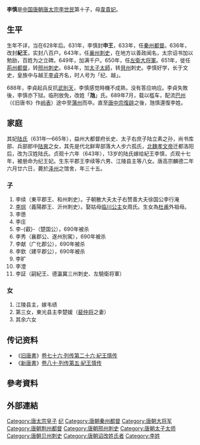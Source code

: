 '''李慎'''{{BD|||689年|7月}}是[[中国|中国]][[唐朝|唐朝]][[唐太宗|唐太宗李世民]]第十子，母[[韋珪|韋貴妃]]。

==生平==
生年不详，当在628年后。631年，李慎封'''申王'''，633年，任[[秦州|秦州]][[都督|都督]]。636年，改封'''紀王'''，实封八百户。643年，任[[襄州|襄州]][[刺史|刺史]]，在地方以善政闻名，太宗诏书加以勉励，百姓为之立碑。649年，加满千户。650年，任[[左衛大将軍|左衛大将軍]]。651年，徙任[[荊州|荊州]][[都督|都督]]，转[[邢州|邢州]][[刺史|刺史]]。684年，加[[太子太師|太子太師]]，转[[貝州|貝州]]刺史。李慎好学，长于文史，皇族中与越王[[李貞_(唐朝)|李貞]]齐名，时人号为「纪、越」。

688年，李貞起兵反抗[[武則天|武則天]]，李慎感觉時機不成熟，没有答应响应。李貞失敗後，李慎亦下狱。临刑放免，改姓「'''虺'''」氏。689年7月，载以槛车，配流[[巴州|巴州]]（《旧唐书》作[[岭南|岭表]]）途中至[[蒲州|蒲州]]而卒。直至[[神龙革命|唐中宗復辟]]之後，虺慎還復李姓。

== 家庭 ==

其妃[[陆氏_(纪国先妃)|陆氏]]（631年—665年），益州大都督府长史、太子右庶子陆立素之孙，尚书库部、兵部郎中[[陆爽|陆爽]]之女，其先是代北鲜卑部落大人步六孤氏，[[北魏孝文帝|北魏孝文帝]]迁都洛阳后，改为汉姓陆氏。贞观十六年（643年），13岁的陆氏嫁给紀王李慎，贞观十七年，被册命为纪王妃。生东平郡王李续等六男、江陵县主等八女。唐高宗麟德二年六月廿六日，薨於[[泽州|泽州]]之馆舍，年三十五。

===子===
#李续（東平郡王、和州刺史）。子朝散大夫太子右赞善大夫徐国公李行淹
#[[李琮_(義陽王)|李琮]]（義陽郡王、沂州刺史）。娶姑母[[李孟姜|临川公主]]女周氏。生女為[[杜甫|杜甫]]外祖母。
#李愻
#李庄
#李-{叡}-（楚国公），690年被杀
#李秀（襄郡公、遂州別駕），690年被杀
#李献（广化郡公），690年被杀
#李欽（建平郡公），690年被杀
#李旷
#李澄
#李証（嗣紀王、德瀛冀三州刺史、左驍衛将軍）

===女===
#江陵县主，嫁韦绩
#第三女，東光县主李楚媛（[[裴仲将|裴仲将]]之妻）
#其余六女

== 传记资料 ==
*《[[旧唐書|旧唐書]]》[[s:旧唐书/卷76|卷七十六·列传第二十六·紀王慎传]] 
*《[[新唐書|新唐書]]》[[s:新唐书/卷80|卷八十·列传第五·紀王慎传]] 

== 參考資料 ==
{{Reflist}}

== 外部連結 ==
{{唐太宗皇室}}
{{DEFAULTSORT:L}}

[[Category:唐太宗皇子|Category:唐太宗皇子]]
[[Category:唐朝宗室国王|纪]]
[[Category:唐朝秦州都督|Category:唐朝秦州都督]]
[[Category:唐朝大将军|Category:唐朝大将军]]
[[Category:唐朝荆州都督|Category:唐朝荆州都督]]
[[Category:唐朝邢州刺史|Category:唐朝邢州刺史]]
[[Category:唐朝太子太师|Category:唐朝太子太师]]
[[Category:唐朝贝州刺史|Category:唐朝贝州刺史]]
[[Category:唐朝诏改姓氏者|Category:唐朝诏改姓氏者]]
[[Category:李姓|Category:李姓]]
